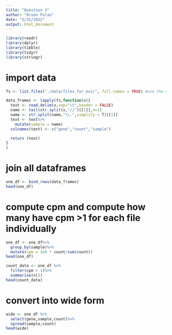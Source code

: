 ```yaml
---
title: "Question 3"
author: "Bruno Palau"
date: "5/31/2022"
output: html_document
---
```


```r
library(readr)
library(dplyr)
library(tibble)
library(tidyr)
library(stringr)
```

# import data
```r
fs <- list.files("./data/files_for_ex1/", full.names = TRUE) #use the directory where you saved your files!
```

```r
data_frames <- lapply(fs,function(x){
  text <- read.delim(x,sep="\t",header = FALSE)
  name <- tail(str_split(x,"//")[[1]],n=1)
  name <- str_split(name,"\\.",simplify = T)[[1]]
  text <- text%>%
    mutate(sample = name)
  colnames(text) <- c("gene","count","sample")

  return (text)
}
)
```

# join all dataframes
```r
one_df <- bind_rows(data_frames)
head(one_df)
```


# compute cpm and compute how many have cpm >1 for each file individually
```r
one_df <- one_df%>%
  group_by(sample)%>%
  mutate(cpm = 1e6 * count/sum(count))
head(one_df)
```

```r
count_data <- one_df %>%
  filter(cpm > 1)%>%
  summarise(n())
head(count_data)
```

# convert into wide form
```r
wide <- one_df %>%
  select(gene,sample,count)%>%
  spread(sample,count)
head(wide)
```

